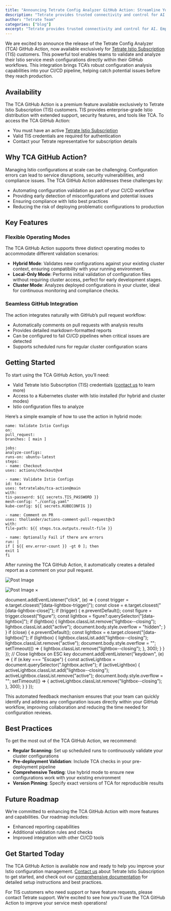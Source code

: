 ```yaml
---
title: "Announcing Tetrate Config Analyzer GitHub Action: Streamline Your Istio Configuration Validation"
description: "Tetrate provides trusted connectivity and control for AI. Empower developers while safeguarding the business. Built atop the proven Envoy proxy & Envoy AI Gateway."
author: "Tetrate Team"
categories: ["blog"]
excerpt: "Tetrate provides trusted connectivity and control for AI. Empower developers while safeguarding the business. Built atop the proven Envoy proxy & Envoy AI Gateway."
---
```


We are excited to announce the release of the Tetrate Config Analyzer (TCA) GitHub Action, now available exclusively for [Tetrate Istio Subscription](https://docs.tetrate.io/istio-subscription/tools/tca/github-action) (TIS) customers. This powerful tool enables teams to validate and analyze their Istio service mesh configurations directly within their GitHub workflows. This integration brings TCA’s robust configuration analysis capabilities into your CI/CD pipeline, helping catch potential issues before they reach production.

## [](#availability)Availability

The TCA GitHub Action is a premium feature available exclusively to Tetrate Istio Subscription (TIS) customers. TIS provides enterprise-grade Istio distribution with extended support, security features, and tools like TCA. To access the TCA GitHub Action:

*   You must have an active [Tetrate Istio Subscription](https://docs.tetrate.io/istio-subscription/introduction/)
*   Valid TIS credentials are required for authentication
*   Contact your Tetrate representative for subscription details

## [](#why-tca-github-action)Why TCA GitHub Action?

Managing Istio configurations at scale can be challenging. Configuration errors can lead to service disruptions, security vulnerabilities, and compliance issues. The TCA GitHub Action addresses these challenges by:

*   Automating configuration validation as part of your CI/CD workflow
*   Providing early detection of misconfigurations and potential issues
*   Ensuring compliance with Istio best practices
*   Reducing the risk of deploying problematic configurations to production

## [](#key-features)Key Features

### [](#flexible-operating-modes)Flexible Operating Modes

The TCA GitHub Action supports three distinct operating modes to accommodate different validation scenarios:

*   **Hybrid Mode**: Validates new configurations against your existing cluster context, ensuring compatibility with your running environment.
*   **Local-Only Mode**: Performs initial validation of configuration files without requiring cluster access, perfect for early development stages.
*   **Cluster Mode**: Analyzes deployed configurations in your cluster, ideal for continuous monitoring and compliance checks.

### [](#seamless-github-integration)Seamless GitHub Integration

The action integrates naturally with GitHub’s pull request workflow:

*   Automatically comments on pull requests with analysis results
*   Provides detailed markdown-formatted reports
*   Can be configured to fail CI/CD pipelines when critical issues are detected
*   Supports scheduled runs for regular cluster configuration scans

## [](#getting-started)Getting Started

To start using the TCA GitHub Action, you’ll need:

*   Valid Tetrate Istio Subscription (TIS) credentials ([contact us](/demo-request/) to learn more)
*   Access to a Kubernetes cluster with Istio installed (for hybrid and cluster modes)
*   Istio configuration files to analyze

Here’s a simple example of how to use the action in hybrid mode:

```
name: Validate Istio Configs
on:
pull_request:
branches: [ main ]

jobs:
analyze-configs:
runs-on: ubuntu-latest
steps:
- name: Checkout
uses: actions/checkout@v4

- name: Validate Istio Configs
id: tca
uses: tetratelabs/tca-action@main
with:
tis-password: ${{ secrets.TIS_PASSWORD }}
mesh-config: "./config.yaml"
kube-config: ${{ secrets.KUBECONFIG }}

- name: Comment on PR
uses: thollander/actions-comment-pull-request@v3
with:
file-path: ${{ steps.tca.outputs.result-file }}

- name: Optionally Fail if there are errors
run: |
if [ ${{ env.error-count }} -gt 0 ]; then
exit 1
fi
```

After running the TCA GitHub Action, it automatically creates a detailed report as a comment on your pull request.

![Post Image](/.netlify/images?url=_astro%2Fimage-7-1024x653.BIkFiK8J.png&w=1024&h=653&q=100)

![Post Image](/.netlify/images?url=_astro%2Fimage-7-1024x653.BIkFiK8J.png&w=1024&h=653&q=100) ×

document.addEventListener("click", (e) => { const trigger = e.target.closest("\[data-lightbox-trigger\]"); const close = e.target.closest("\[data-lightbox-close\]"); if (trigger) { e.preventDefault(); const figure = trigger.closest("figure"); const lightbox = figure?.querySelector("\[data-lightbox\]"); if (lightbox) { lightbox.classList.remove("lightbox--closing"); lightbox.classList.add("active"); document.body.style.overflow = "hidden"; } } if (close) { e.preventDefault(); const lightbox = e.target.closest("\[data-lightbox\]"); if (lightbox) { lightbox.classList.add("lightbox--closing"); lightbox.classList.remove("active"); document.body.style.overflow = ""; setTimeout(() => { lightbox.classList.remove("lightbox--closing"); }, 300); } } }); // Close lightbox on ESC key document.addEventListener("keydown", (e) => { if (e.key === "Escape") { const activeLightbox = document.querySelector(".lightbox.active"); if (activeLightbox) { activeLightbox.classList.add("lightbox--closing"); activeLightbox.classList.remove("active"); document.body.style.overflow = ""; setTimeout(() => { activeLightbox.classList.remove("lightbox--closing"); }, 300); } } });

This automated feedback mechanism ensures that your team can quickly identify and address any configuration issues directly within your GitHub workflow, improving collaboration and reducing the time needed for configuration reviews.

## [](#best-practices)Best Practices

To get the most out of the TCA GitHub Action, we recommend:

*   **Regular Scanning:** Set up scheduled runs to continuously validate your cluster configurations
*   **Pre-deployment Validation**: Include TCA checks in your pre-deployment pipeline
*   **Comprehensive Testing**: Use hybrid mode to ensure new configurations work with your existing environment
*   **Version Pinning**: Specify exact versions of TCA for reproducible results

## [](#future-roadmap)Future Roadmap

We’re committed to enhancing the TCA GitHub Action with more features and capabilities. Our roadmap includes:

*   Enhanced reporting capabilities
*   Additional validation rules and checks
*   Improved integration with other CI/CD tools

## [](#get-started-today)Get Started Today

The TCA GitHub Action is available now and ready to help you improve your Istio configuration management. [Contact us](/demo-request/) about Tetrate Istio Subscription  to get started, and check out our [comprehensive documentation](https://docs.tetrate.io/istio-subscription/tools/tca/github-action) for detailed setup instructions and best practices.

For TIS customers who need support or have feature requests, please contact Tetrate support. We’re excited to see how you’ll use the TCA GitHub Action to improve your service mesh operations!